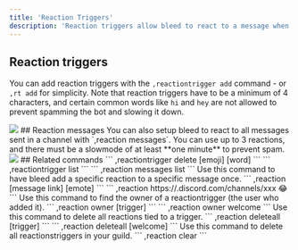 ```yaml
---
title: 'Reaction Triggers'
description: 'Reaction triggers allow bleed to react to a message when a condition is met, like having a certain word in a message.'
---
```


## Reaction triggers

You can add reaction triggers with the `,reactiontrigger add` command - or `,rt add` for simplicity. 
<Info>Note that reaction triggers have to be a minimum of 4 characters, and certain common words like `hi` and `hey` are not allowed to prevent spamming the bot and slowing it down.</Info>
<Frame caption="Simple reactiontrigger setup" type="glass">
  <img src="https://cdn.discordapp.com/attachments/1176141361678913577/1262172622301691985/image.png?ex=6695a15b&is=66944fdb&hm=ea7b4ce23d06d56c076a444a0e23ea735f202b3cf33caa000ff9961b1f2f919e&" />
</Frame>
## Reaction messages
You can also setup bleed to react to all messages sent in a channel with `,reaction messages`. You can use up to 3 reactions, and there must be a slowmode of at least **one minute** to prevent spam.
<Frame caption="Reaction messages setup" type="glass">
  <img src="https://cdn.discordapp.com/attachments/1261668354905739305/1262172032838140024/image.png?ex=6695a0ce&is=66944f4e&hm=440732c38abfc32d48f9c3995ab752812deab6e3fc5077532e64bacd2ed199b2&" />
</Frame>
## Related commands


<AccordionGroup>
  <Accordion title="Delete a reactiontrigger">
    ```
    ,reactiontrigger delete [emoji] [word]
    ```
  </Accordion>

  <Accordion title="List all reactiontriggers">
     ```
    ,reactiontrigger list
    ```
  </Accordion>

  <Accordion title="List all reaction messages">
      ```
    ,reaction messages list
    ```
  </Accordion>
  <Accordion title="Manually add a reaction">
  Use this command to have bleed add a specific reaction to a specific message once.
      ```
    ,reaction [message link] [emote]
    ```
    ```
    ,reaction https://.discord.com/channels/xxx 😂
    ```
  </Accordion>
  <Accordion title="Find the owner of a trigger">
  Use this command to find the owner of a reactiontrigger (the user who added it).
      ```
    ,reaction owner [trigger]
    ```
    ```
    ,reaction owner welcome
    ```
  </Accordion>
  <Accordion title="Delete all reactions for a trigger">
  Use this command to delete all reactions tied to a trigger.
      ```
    ,reaction deleteall [trigger]
    ```
    ```
    ,reaction deleteall [welcome]
    ```
  </Accordion>
  <Accordion title="Purge all reactiontriggers">
  Use this command to delete all reactionstriggers in your guild.
      ```
    ,reaction clear
    ```
  </Accordion>
</AccordionGroup>

